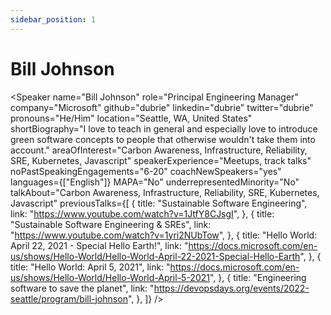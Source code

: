 ```yaml
---
sidebar_position: 1
---
```



# Bill Johnson

<Speaker
  name="Bill Johnson"
  role="Principal Engineering Manager"
  company="Microsoft"
  github="dubrie"
  linkedin="dubrie"
  twitter="dubrie"
  pronouns="He/Him"
  location="Seattle, WA, United States"
  shortBiography="I love to teach in general and especially love to introduce green software concepts to people that otherwise wouldn't take them into account."
  areaOfInterest="Carbon Awareness, Infrastructure, Reliability, SRE, Kubernetes, Javascript"
  speakerExperience="Meetups, track talks"
  noPastSpeakingEngagements="6-20"
  coachNewSpeakers="yes"
  languages={["English"]}
  MAPA="No"
  underrepresentedMinority="No"
  talkAbout="Carbon Awareness, Infrastructure, Reliability, SRE, Kubernetes, Javascript"
  previousTalks={[
    {
      title: "Sustainable Software Engineering",
      link: "https://www.youtube.com/watch?v=1JtfY8CJsgI",
    },
    {
      title: "Sustainable Software Engineering & SREs",
      link: "https://www.youtube.com/watch?v=1yri2NUbTow",
    },
    {
      title: "Hello World: April 22, 2021 - Special Hello Earth!",
      link: "https://docs.microsoft.com/en-us/shows/Hello-World/Hello-World-April-22-2021-Special-Hello-Earth",
    },
    {
      title: "Hello World: April 5, 2021",
      link: "https://docs.microsoft.com/en-us/shows/Hello-World/Hello-World-April-5-2021",
    },
    {
      title: "Engineering software to save the planet",
      link: "https://devopsdays.org/events/2022-seattle/program/bill-johnson",
    },
  ]}
/>
